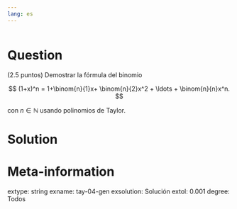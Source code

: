 ```yaml
---
lang: es
---
```


```r

```

Question
========
(2.5 puntos) Demostrar la fórmula del binomio 

$$
(1+x)^n = 1+\binom{n}{1}x+ \binom{n}{2}x^2 + \ldots + \binom{n}{n}x^n.
$$

con $n\in\mathbb{N}$ usando polinomios de Taylor.

Solution
========


Meta-information
================
extype: string
exname: tay-04-gen
exsolution: Solución
extol: 0.001
degree: Todos